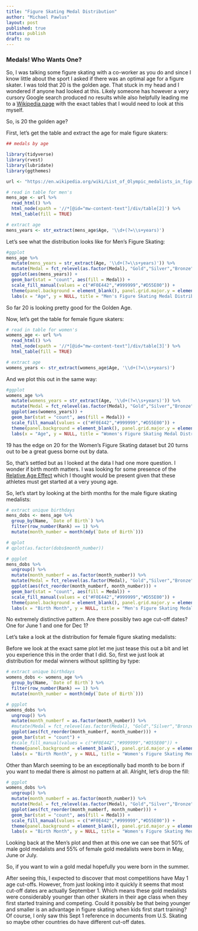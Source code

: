 ```yaml
---
title: "Figure Skating Medal Distribution"
author: "Michael Pawlus"
layout: post
published: true
status: publish
draft: no
---
```


### Medals! Who Wants One?

So, I was talking some figure skating with a co-worker as you do and since I know little about the sport I asked if there was an optimal age for a figure skater. I was told that 20 is the golden age. That stuck in my head and I wondered if anyone had looked at this. Likely someone has however a very cursory Google search produced no results while also helpfully leading me to a [Wikipedia page](https://en.wikipedia.org/wiki/List_of_Olympic_medalists_in_figure_skating_by_age) with the exact tables that I would need to look at this myself.

So, is 20 the golden age?

First, let's get the table and extract the age for male figure skaters:

```r

## medals by age

library(tidyverse)
library(rvest)
library(lubridate)
library(ggthemes)

url <- "https://en.wikipedia.org/wiki/List_of_Olympic_medalists_in_figure_skating_by_age"

# read in table for men's  
mens_age <- url %>%
  read_html() %>%
  html_node(xpath = '//*[@id="mw-content-text"]/div/table[2]') %>%
  html_table(fill = TRUE)

# extract age
mens_years <- str_extract(mens_age$Age, '\\d+(?=\\s+years)')
```

Let's see what the distribution looks like for Men's Figure Skating:

```r

#ggplot
mens_age %>%
  mutate(mens_years = str_extract(Age, '\\d+(?=\\s+years)')) %>%
  mutate(Medal = fct_relevel(as.factor(Medal), "Gold","Silver","Bronze")) %>%
  ggplot(aes(mens_years)) + 
  geom_bar(stat = "count", aes(fill = Medal)) +
  scale_fill_manual(values = c("#F0E442","#999999","#D55E00")) +
  theme(panel.background = element_blank(), panel.grid.major.y = element_line(color = "light grey", size = 0.25)) +
  labs(x = "Age", y = NULL, title = "Men's Figure Skating Medal Distribution", subtitle = "By Age - Split by Type")
```

So far 20 is looking pretty good for the Golden Age.

Now, let's get the table for female figure skaters:

```r

# read in table for women's  
womens_age <- url %>%
  read_html() %>%
  html_node(xpath = '//*[@id="mw-content-text"]/div/table[3]') %>%
  html_table(fill = TRUE)

# extract age
womens_years <- str_extract(womens_age$Age, '\\d+(?=\\s+years)')
```

And we plot this out in the same way:

```r

#ggplot
womens_age %>%
  mutate(womens_years = str_extract(Age, '\\d+(?=\\s+years)')) %>%
  mutate(Medal = fct_relevel(as.factor(Medal), "Gold","Silver","Bronze")) %>%
  ggplot(aes(womens_years)) + 
  geom_bar(stat = "count", aes(fill = Medal)) +
  scale_fill_manual(values = c("#F0E442","#999999","#D55E00")) +
  theme(panel.background = element_blank(), panel.grid.major.y = element_line(color = "light grey", size = 0.25)) +
  labs(x = "Age", y = NULL, title = "Women's Figure Skating Medal Distribution", subtitle = "By Age - Split by Type")
```

19 has the edge on 20 for the Women's Figure Skating dataset but 20 turns out to be a great guess borne out by data.

So, that's settled but as I looked at the data I had one more question. I wonder if birth month matters. I was looking for some presence of the [Relative Age Effect](https://en.wikipedia.org/wiki/Relative_age_effect) which I thought would be present given that these athletes must get started at a very young age.

So, let's start by looking at the birth months for the male figure skating medalists:

```r

# extract unique birthdays
mens_dobs <- mens_age %>% 
  group_by(Name, `Date of Birth`) %>% 
  filter(row_number(Rank) == 1) %>%
  mutate(month_number = month(mdy(`Date of Birth`)))

# qplot
# qplot(as.factor(dobs$month_number))

# ggplot
mens_dobs %>%
  ungroup() %>%
  mutate(month_numberf = as.factor(month_number)) %>%
  mutate(Medal = fct_relevel(as.factor(Medal), "Gold","Silver","Bronze")) %>%
  ggplot(aes(fct_reorder(month_numberf, month_number))) + 
  geom_bar(stat = "count", aes(fill = Medal)) +
  scale_fill_manual(values = c("#F0E442","#999999","#D55E00")) +
  theme(panel.background = element_blank(), panel.grid.major.y = element_line(color = "light grey", size = 0.25)) +
  labs(x = "Birth Month", y = NULL, title = "Men's Figure Skating Medal Distribution", subtitle = "By Birth Month - Split by Type")
```

No extremely distinctive pattern. Are there possibly two age cut-off dates? One for June 1 and one for Dec 1?

Let's take a look at the distribution for female figure skating medalists:

Before we look at the exact same plot let me just tease this out a bit and let you experience this in the order that I did. So, first we just look at distribution for medal winners without splitting by type:

```r

# extract unique birthdays
womens_dobs <- womens_age %>% 
  group_by(Name, `Date of Birth`) %>% 
  filter(row_number(Rank) == 1) %>%
  mutate(month_number = month(mdy(`Date of Birth`)))

# ggplot
womens_dobs %>%
  ungroup() %>%
  mutate(month_numberf = as.factor(month_number)) %>%
  #mutate(Medal = fct_relevel(as.factor(Medal), "Gold","Silver","Bronze")) %>%
  ggplot(aes(fct_reorder(month_numberf, month_number))) + 
  geom_bar(stat = "count") +
  #scale_fill_manual(values = c("#F0E442","#999999","#D55E00")) +
  theme(panel.background = element_blank(), panel.grid.major.y = element_line(color = "light grey", size = 0.25)) +
  labs(x = "Birth Month", y = NULL, title = "Women's Figure Skating Medal Distribution", subtitle = "By Birth Month - Split by Type")
```

Other than March seeming to be an exceptionally bad month to be born if you want to medal there is almost no pattern at all. Alright, let's drop the fill:

```r

# ggplot
womens_dobs %>%
  ungroup() %>%
  mutate(month_numberf = as.factor(month_number)) %>%
  mutate(Medal = fct_relevel(as.factor(Medal), "Gold","Silver","Bronze")) %>%
  ggplot(aes(fct_reorder(month_numberf, month_number))) + 
  geom_bar(stat = "count", aes(fill = Medal)) +
  scale_fill_manual(values = c("#F0E442","#999999","#D55E00")) +
  theme(panel.background = element_blank(), panel.grid.major.y = element_line(color = "light grey", size = 0.25)) +
  labs(x = "Birth Month", y = NULL, title = "Women's Figure Skating Medal Distribution", subtitle = "By Birth Month - Split by Type")
```

Looking back at the Men's plot and then at this one we can see that 50% of male gold medalists and 55% of female gold medalists were born in May, June or July. 

So, if you want to win a gold medal hopefully you were born in the summer.

After seeing this, I expected to discover that most competitions have May 1 age cut-offs. However, from just looking into it quickly it seems that most cut-off dates are actually September 1. Which means these gold medalists were considerably younger than other skaters in their age class when they first started training and competing. Could it possibly be that being younger and smaller is an advantage in figure skating when kids first start training?  Of course, I only saw this Sept 1 reference in documents from U.S. Skating so maybe other countries do have different cut-off dates.